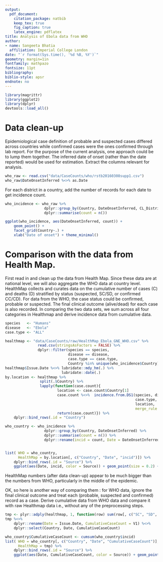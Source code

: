 ```yaml
---
output: 
  pdf_document:
    citation_package: natbib
    keep_tex: true
    fig_caption: true
    latex_engine: pdflatex
title: Analysis of Ebola data from WHO
author:
- name: Sangeeta Bhatia
  affiliation: Imperial College London
date: "`r format(Sys.time(), '%d %B, %Y')`"
geometry: margin=1in
fontfamily: mathpazo
fontsize: 11pt
bibliography: 
biblio-style: apsr
endnote: no
---
```

```r
library(magrittr)
library(ggplot2)
library(dplyr)
devtools::load_all()
```
# Data clean-up
Epidemiological case definition of probable and suspected cases
differed across countries while confirmed cases were the ones
confirmed through lab report. For the purpose of the current analysis,
one approach could be to lump them together. The inferred date of
onset (rather than the date reported) would be used for estimation.
Extract the columns relevant for analysis.

```r
who_raw <- read.csv("data/CaseCounts/who/rstb20160308supp1.csv")
who_raw$DateOnsetInferred %<>% as.Date
```

For each district in a country, add the number of records for each date to get
incidence count.
```r
who_incidence <- who_raw %>% 
                  dplyr::group_by(Country, DateOnsetInferred, CL_DistrictRes) %>% 
                  dplyr::summarise(count = n())

ggplot(who_incidence, aes(DateOnsetInferred, count)) +
    geom_point() +
    facet_grid(Country~.) +
    xlab("Date of onset") + theme_minimal()
```

# Comparison with the data from Health Map.

First read in and clean up the data from Health Map. Since these data
are at national level, we will also aggregate the WHO data at country
level. HealthMap collects and curates data on the cumulative number
of cases (C) and deaths (D) stratified by status (suspected, SC/SD, or
confirmed CC/CD). For data from the WHO, the case status could be
confirmed, probable or suspected. The final clinical outcome (alive/dead)
for each case is also recorded. In comparing the two data sets, we sum
across all four categories in Healthmap and derive incidence data from
cumulative data.

```r
species   <- "Humans"
disease   <- "Ebola"
case.type <- "ALL"

healthmap <- "data/CaseCounts/raw/HealthMap_Ebola_GNE_WHO.csv" %>%
               read.csv(stringsAsFactors = FALSE) %>%
               dplyr::filter(species == species,
                             disease == disease,
                             case.type == case.type,
                             Country %in% unique(who_incidence$Country) )
healthmap$Issue.Date %<>% lubridate::mdy_hm(.) %>%
                          lubridate::date(.)
by.location <- healthmap %>%
                split(.$Country) %>%
                lapply(function(case.count){
                        location <- case.count$Country[1]
                        case.count %<>%  incidence.from.DS1(species, disease,
                                                            case.type,
                                                            location,
                                                            merge_rule = "median")
                        return(case.count)}) %>%
    dplyr::bind_rows(.id = "Country")

who_country <- who_incidence %>%
                  dplyr::group_by(Country, DateOnsetInferred) %>% 
                  dplyr::summarise(count = n()) %>%
                  dplyr::rename(incid = count, Date = DateOnsetInferred)


list( WHO = who_country,
      HealthMap = by.location[, c("Country", "Date", "incid")]) %>%
    dplyr::bind_rows(.id = "Source") %>%
    ggplot(aes(Date, incid, color = Source)) + geom_point(size = 0.2) + facet_grid(Country ~.) + theme_minimal()
```

HealthMap numbers (after data clean-up) appear to be much bigger than
the numbers from WHO, particularly in the middle of the
epidemic. 

OK, so here is another way of comparing them : for WHO data, ignore
the final clinical outcome and treat each (probable, suspected and
confirmed) record as a case. Derive cumulative data from WHO data and
compare it with raw Healthmap data i.e., without any of the
preprocessing steps.
```r
tmp <- plyr::adply(healthmap, 1, function(row) sum(row[, c("SC", "SD", "CC", "CD")], na.rm = TRUE))
tmp %<>%
    dplyr::rename(Date = Issue.Date, CumulativeCaseCount = V1) %<>%
    dplyr::select(Country, Date, CumulativeCaseCount)

who_country$CumulativeCaseCount <- cumsum(who_country$incid) 
list( WHO = who_country[, c("Country", "Date", "CumulativeCaseCount")],
      HealthMap = tmp) %>%
    dplyr::bind_rows(.id = "Source") %>%
    ggplot(aes(Date, CumulativeCaseCount, color = Source)) + geom_point(size = 0.2) + facet_grid(Country ~.) + theme_minimal()

```
